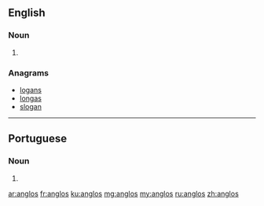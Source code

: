 {{also|angļos}}
==English==

===Noun===
{{head|en}}

# {{plural of|anglo}}

===Anagrams===
* [[logans#English|logans]]
* [[longas#English|longas]]
* [[slogan#English|slogan]]

----

==Portuguese==

===Noun===
{{head|pt}} {{m}}

# {{plural of|anglo|lang=pt}}

[[ar:anglos]]
[[fr:anglos]]
[[ku:anglos]]
[[mg:anglos]]
[[my:anglos]]
[[ru:anglos]]
[[zh:anglos]]